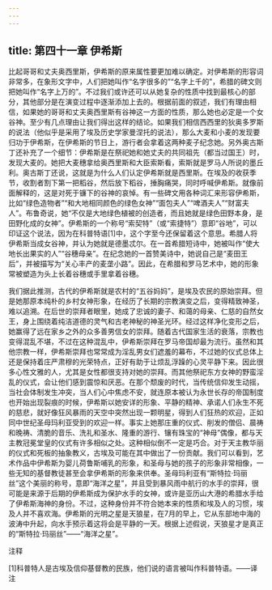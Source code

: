 ```yaml
---
---
---
```

title: 第四十一章 伊希斯
---




比起哥哥和丈夫奥西里斯，伊希斯的原来属性要更加难以确定。对伊希斯的形容词非常多，在象形文字中，人们把她叫作“名字很多的”“名字上千的”，希腊的碑文则把她叫作“名字上万的”。不过我们或许还可以从她复杂的性质中找到最核心的部分，其他部分是在演变过程中逐渐添加上去的。根据前面的叙述，我们有理由相信，如果她的哥哥和丈夫奥西里斯有谷神这一方面的性质，那么她也必定是一个女谷神。至少有几点理由让我们得出这样的结论。如果我们相信西西里的狄奥多罗斯的说法（他似乎是采用了埃及历史学家曼涅托的说法），那么大麦和小麦的发现要归功于伊希斯，在伊希斯的节日上，游行者会拿着这两种麦子纪念她。另外奥古斯丁还补充了一个细节：伊希斯是在祭祀她和她丈夫的共同祖先（都当过国王）时，发现大麦的。她把大麦穗拿给奥西里斯和大臣索斯看，索斯就是罗马人所说的墨丘利。奥古斯丁还说，这就是为什么人们认定伊希斯就是西里斯。在埃及的收获季节，收割者割下第一把稻谷，然后放下稻谷，捶胸痛哭，同时呼喊伊希斯。就像前面解释的，这是对死于镰下的谷神的哀悼。有一些碑文用各种词汇来形容伊希斯，比如“绿色造物者”“和大地相同颜色的绿色女神”“面包夫人”“啤酒夫人”“财富夫人”。布鲁奇说，她“不仅是大地绿色植被的创造者，而且她就是绿色田野本身，是田野化成的女神”。伊希斯的一个称号“索契特”（或“索捷特”）意即“谷地”，可以印证这个说法，因为在科普特语[1]中，这个字至今还保留着这个意思。希腊人将伊希斯当成女谷神，并认为她就是德墨忒尔。在一首希腊短诗中，她被叫作“使大地长出果实的人”“谷穗母亲”。在纪念她的一首赞美诗中，她说自己是“麦田王后”，并被描写为“关心丰产的麦垄小路”。因此，在希腊和罗马艺术中，她的形象常被塑造为头上长着谷穗或手里拿着谷穗。

我们据此推测，古代的伊希斯就是农村的“五谷妈妈”，是埃及农民的原始崇拜。但是她那原本纯朴的乡村女神形象，在经历了长期的宗教演变之后，变得精致神圣，难以追溯。在后世的崇拜者眼里，她成了忠诚的妻子、和蔼的母亲、仁慈的自然女王，身上围绕着纯洁道德的灵气和古老神秘的神圣光环。经过这样净化变形之后，她赢得了远在家乡之外的众多善男信女的崇拜。随着古代国家生活的衰落，宗教也变得混乱不堪，不过在这种混乱中，伊希斯崇拜在罗马帝国却最为流行。虽然和其他宗教一样，伊希斯崇拜也常常成为淫乱男女们遮羞的幕布，不过她的仪式总体上还是保持着庄严肃穆的光荣特点，正好有助于让烦乱浮躁的心灵平静下来。因此很多心性文雅的人，尤其是女性都很支持对她的崇拜。而其他祭祀东方女神的野蛮淫乱的仪式，会让他们感到震惊和厌恶。在那个颓废的时代，当传统信仰发生动摇，当社会体制发生冲突，当人们心中焦虑不安，就连原本被认为永世长存的帝国制度也开始出现裂痕的时候，伊希斯以她安详的形象、平静的精神、承诺人们永生不死的慈悲，就好像狂风暴雨的天空中突然出现一颗明星，得到人们狂热的欢迎，正如同中世纪圣母玛利亚受到的欢迎一样。事实上她那庄重的仪式、削发的僧侣、晨祷和晚祷、清脆的音乐、洗礼和圣水、隆重的游行、镶有珠宝的“神母”偶像，都与天主教冠冕堂皇的仪式有许多相似之处。这种相似倒不一定是巧合。对于天主教华丽的仪式和死板的抽象教义，古埃及可能在其中做出了一份贡献。我们可以看到，艺术作品中伊希斯为婴儿荷鲁斯哺乳的形象，和圣母与她的孩子的形象非常相像，一些无知的基督教徒甚至会拿伊希斯的形象来供奉。圣母玛利亚有“斯特拉·玛丽丝”这个美丽的称号，意即“海洋之星”，并且受到暴风雨中航行的水手的崇拜，很可能是来源于后期的伊希斯成为保护水手的女神，或许是亚历山大港的希腊水手给了伊希斯海神的身份。不过，这种身份并不符合她本来的性质和埃及人的习惯，埃及人并不喜欢海。伊希斯的光明之星是天狼星，在7月的早上，它从东部地中海的波涛中升起，向水手预示着这将会是平静的一天。根据上述假说，天狼星才是真正的“斯特拉·玛丽丝”——“海洋之星”。

注释

[1]科普特人是古埃及信仰基督教的民族，他们说的语言被叫作科普特语。——译注